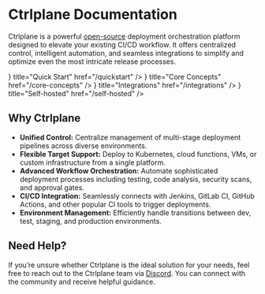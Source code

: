 
# Ctrlplane Documentation

Ctrlplane is a powerful [open-source](https://github.com/sizzldev/ctrlplane)
deployment orchestration platform designed to elevate your existing CI/CD
workflow. It offers centralized control, intelligent automation, and seamless
integrations to simplify and optimize even the most intricate release processes.

<Cards>
  <Card
    icon={<TbBook className="h-8 w-8 stroke-blue-400" />}
    title="Quick Start"
    href="/quickstart"
  />
  <Card
    icon={<TbServer className="h-8 w-8 stroke-yellow-400" />}
    title="Core Concepts"
    href="/core-concepts"
  />
  <Card
    icon={<TbPlug className="h-8 w-8 stroke-purple-400" />}
    title="Integrations"
    href="/integrations"
  />
  <Card
    icon={<TbServer className="h-8 w-8 stroke-green-400" />}
    title="Self-hosted"
    href="/self-hosted"
  />
</Cards>

## Why Ctrlplane

- **Unified Control:** Centralize management of multi-stage deployment pipelines
  across diverse environments.
- **Flexible Target Support:** Deploy to Kubernetes, cloud functions, VMs, or
  custom infrastructure from a single platform.
- **Advanced Workflow Orchestration:** Automate sophisticated deployment
  processes including testing, code analysis, security scans, and approval
  gates.
- **CI/CD Integration:** Seamlessly connects with Jenkins, GitLab CI, GitHub
  Actions, and other popular CI tools to trigger deployments.
- **Environment Management:** Efficiently handle transitions between dev, test,
  staging, and production environments.

## Need Help?

If you’re unsure whether Ctrlplane is the ideal solution for your needs, feel
free to reach out to the Ctrlplane team via [Discord](https://ctrlplane.dev/discord). You can connect with the
community and receive helpful guidance.
